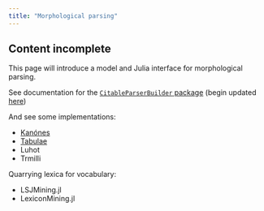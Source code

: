 ```yaml
---
title: "Morphological parsing"
---
```


:::{.callout-caution}
## Content incomplete

This page will introduce a model and Julia interface for morphological parsing.
:::

See documentation for the [`CitableParserBuilder` package](https://neelsmith.github.io/CitableParserBuilder.jl/stable/) (begin updated [here](https://neelsmith.quarto.pub/citableparserbuilder/))

And see some implementations:

- [Kanónes](./kanones.qmd)
- [Tabulae](./tabulae.qmd)
- Luhot
- Trmilli


Quarrying lexica for vocabulary:

- LSJMining.jl
- LexiconMining.jl

